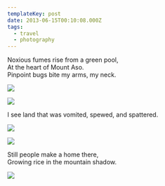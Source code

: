 ```yaml
---
templateKey: post
date: 2013-06-15T00:10:08.000Z
tags:
  - travel
  - photography
---
```

Noxious fumes rise from a green pool,<br/>
At the heart of Mount Aso.<br/>
Pinpoint bugs bite my arms, my neck.

![](../../static/assets/20130607-IMG_8128.jpg)

![](../../static/assets/20130607-IMG_8123.jpg)

I see land that was vomited, spewed, and spattered.

![](../../static/assets/20130607-IMG_8170.jpg)

![](../../static/assets/20130607-IMG_8185.jpg)

Still people make a home there,<br/>
Growing rice in the mountain shadow.

![](../../static/assets/20130607-IMG_8069.jpg)
